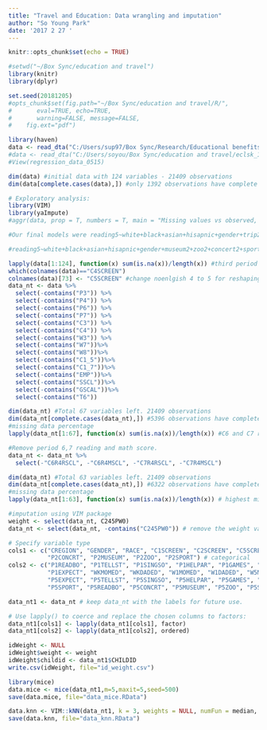 ```yaml
---
title: "Travel and Education: Data wrangling and imputation"
author: "So Young Park"
date: '2017 2 27 '
---
```


```r
knitr::opts_chunk$set(echo = TRUE)

#setwd("~/Box Sync/education and travel")
library(knitr)
library(dplyr)

set.seed(20181205)
#opts_chunk$set(fig.path="~/Box Sync/education and travel/R/", 
#		eval=TRUE, echo=TRUE, 
#		warning=FALSE, message=FALSE,
#    fig.ext="pdf")
```

```r
library(haven)
data <- read_dta("C:/Users/sup97/Box Sync/Research/Educational benefits/education and travel/eclsk_1998/data/initial_data_0515.dta")
#data <- read_dta("C:/Users/soyou/Box Sync/education and travel/eclsk_1998/data/initial_data_0515.dta")
#View(regression_data_0515)

dim(data) #initial data with 124 variables - 21409 observations
dim(data[complete.cases(data),]) #only 1392 observations have complete cases

# Exploratory analysis:
library(VIM)
library(yaImpute)
#aggr(data, prop = T, numbers = T, main = "Missing values vs observed, Full Data")
```

```r
#Our final models were reading5~white+black+asian+hisapnic+gender+trip2+trip3+trip5+reading2+ses+noenglish+expect+timewithchild

#reading5~white+black+asian+hisapnic+gender+museum2+zoo2+concert2+sport2+reading2+ses+noenglish+expect+timewithchild

lapply(data[1:124], function(x) sum(is.na(x))/length(x)) #third period has 16339 (76.32%) missing. Let's keep only the first, second and fifth period of data
which(colnames(data)=="C4SCREEN")
colnames(data)[73] <- "C5SCREEN" #change noenlgish 4 to 5 for reshaping purpose
data_nt <- data %>%
  select(-contains("P3")) %>%
  select(-contains("P4")) %>%
  select(-contains("P6")) %>%
  select(-contains("P7")) %>%
  select(-contains("C3")) %>%
  select(-contains("C4")) %>%
  select(-contains("W3")) %>%
  select(-contains("W7"))%>%
  select(-contains("W8"))%>%
  select(-contains("C1_5"))%>%
  select(-contains("C1_7"))%>%
  select(-contains("EMP"))%>%
  select(-contains("SSCL"))%>%
  select(-contains("GSCAL"))%>%
  select(-contains("T6"))

dim(data_nt) #Total 67 variables left. 21409 observations
dim(data_nt[complete.cases(data_nt),]) #5396 observations have complete cases
#missing data percentage
lapply(data_nt[1:67], function(x) sum(is.na(x))/length(x)) #C6 and C7 reading and math scores are missing 47.2% and 56.5% of data.

#Remove period 6,7 reading and math score.
data_nt <- data_nt %>%
  select(-"C6R4RSCL", -"C6R4MSCL", -"C7R4RSCL", -"C7R4MSCL")

dim(data_nt) #Total 63 variables left. 21409 observations
dim(data_nt[complete.cases(data_nt),]) #6322 observations have complete cases
#missing data percentage
lapply(data_nt[1:63], function(x) sum(is.na(x))/length(x)) # highest missing percentage is 0.4863842 for mom/dad education and job prestige score.
```

```r
#imputation using VIM package
weight <- select(data_nt, C245PW0)
data_nt <- select(data_nt, -contains("C245PW0")) # remove the weight variable

# Specify variable type
cols1 <- c("CREGION", "GENDER", "RACE", "C1SCREEN", "C2SCREEN", "C5SCREEN", 
           "P2CONCRT", "P2MUSEUM", "P2ZOO", "P2SPORT") # categorical
cols2 <- c("P1READBO", "P1TELLST", "P1SINGSO", "P1HELPAR", "P1GAMES", "P1NATURE", "P1BUILD",
           "P1EXPECT", "WKMOMED", "WKDADED", "W1MOMED", "W1DADED", "W5MOMED", "W5DADED", 
           "P5EXPECT", "P5TELLST", "P5SINGSO", "P5HELPAR", "P5GAMES", "P5NATURE", "P5BUILD", 
           "P5SPORT", "P5READBO", "P5CONCRT", "P5MUSEUM", "P5ZOO", "P5SPTEVT") # ordinal

data_nt1 <- data_nt # keep data_nt with the labels for future use.

# Use lapply() to coerce and replace the chosen columns to factors:
data_nt1[cols1] <- lapply(data_nt1[cols1], factor)
data_nt1[cols2] <- lapply(data_nt1[cols2], ordered)

idWeight <- NULL
idWeight$weight <- weight
idWeight$childid <- data_nt1$CHILDID
write.csv(idWeight, file="id_weight.csv")

library(mice)
data.mice <- mice(data_nt1,m=5,maxit=5,seed=500)
save(data.mice, file="data_mice.RData")

data.knn <- VIM::kNN(data_nt1, k = 3, weights = NULL, numFun = median, catFun = maxCat, impNA = TRUE, trace = TRUE, imp_var = TRUE, imp_suffix = "imp", addRandom = FALSE, useImputedDist = TRUE, weightDist = FALSE) #median
save(data.knn, file="data_knn.RData")
```
